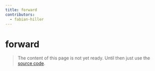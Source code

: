 ```yaml
---
title: forward
contributors:
  - fabian-hiller
---
```


# forward

> The content of this page is not yet ready. Until then just use the [source code](https://github.com/fabian-hiller/valibot/blob/main/library/src/methods/forward/forward.ts).
